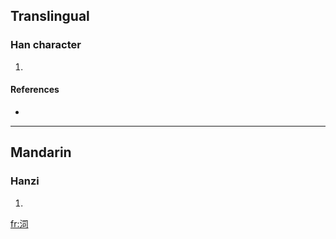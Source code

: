 ==Translingual==

===Han character===
{{Han char|rn=85|rad=水|as=05|sn=8|four=3712<sub>0</sub>|canj=水尸一口 (ESMR)}}

# {{defn|Han}}

====References====
* {{Han ref|kx=0614.140|dkj=17262|hdz=31595.060|uh=6CC0|ud=27840|bh=CD47|bd=52551}}

----

==Mandarin==

===Hanzi===
{{cmn-hanzi|pin=[[jū]] ([[ju1]]), [[sī]] ([[si1]])|wg=chü<sup>1</sup>, ssu<sup>1</sup>}}

# {{defn|Mandarin}}

[[fr:泀]]